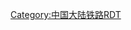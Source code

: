 {{Routemap
|title=宁波至余慈城际铁路
|inline=<includeonly>1</includeonly>
|map=
CONTg~~ ~~ ~~ ~~{{rmri|u}}[[北仑支线]]往[[北仑站|北仑]]
DST~~ ~~[[邱隘站|邱隘]]{{opacity|0.5|（动车运用所）}}
\ABZg+l\CONTfq~~ ~~[[甬台温铁路]]往[[温州南站|温州南]]
utLCONTg\STR\~~ ~~地铁{{NingboRT Sign|4}} {{rmri|u}}{{NingboRT Terminus|4|right}}
utLSTR!~exBLf+l\exBLeq!~pHST\~~ ~~{{opacity|0.5|[[宁波东站]]}}
exBLe!~utBHF\STR\~~ ~~[[矮柳站|矮柳]] 地铁{{NingboRT Sign|4}}
utLSTR!~WASSERq\hKRZWae\WASSERq~~ ~~ ~~ ~~[[甬台温铁路奉化江大桥|奉化江大桥]]
HUBc2!~utLSTR\BHF!~HUB3\~~ ~~[[宁波站|宁波]] 服务起点 地铁{{NingboRT Sign|2}} {{NingboRT Sign|4}}
utCONTgq\utKRZt!~lINT!~HUB1\mKRZt!~HUBc4\utSTRq\utCONTfq~~ ~~ ~~ ~~{{rmri|l}}{{NingboRT Terminus|2|right}}–{{NingboRT Terminus|2|left}}{{rmri|r}}
utLSTR!~WASSERq\hKRZWae\WASSERq~~ ~~ ~~ ~~[[青林渡铁路桥]]，跨[[姚江]]
utLSTRl\mKRZt\utLSTR+r
CONTgq\ABZg+r\utLSTR~~ ~~ ~~ ~~{{rmri|l}}[[白沙支线]]往庄桥机场
\pHST!~HUB2\HUBc3!~utLSTR~~ ~~[[庄桥站 (宁波市)|庄桥]]
\STR!~HUBc1\utBHF!~HUB4~~ ~~[[庄桥火车站 (地铁)|庄桥火车站]] 地铁{{NingboRT Sign|4}}
CONTgq\ABZgr\utLSTR~~ ~~ ~~ ~~{{rmri|l}}[[杭甬客运专线]]往[[余姚北站|余姚北]]
CONTg\STR\uhtSTRe~~ ~~ ~~ ~~{{rmri|u}}[[宁波铁路枢纽北环线]]往[[沈家站 (宁波)|沈家]]
ABZg+l\ABZgr\uhLSTR
DST\STR\uhLSTR~~ ~~[[宁波北站|宁波北]]
STRg\STRf\uhLSTR
STRl\ABZg+r\uhLSTR
uhLSTR+l\mKRZh\uhLSTRr
uhKBHFxe\STR\~~ ~~[[慈城站 (地铁)|慈城]] 地铁{{NingboRT Sign|4}}
exBLl+g!~uexhCONTf\exBLeq!~pHST\~~ ~~[[慈城站 (铁路)|慈城]]
epHST~~ ~~{{opacity|0.5|[[丈亭站|丈亭]]}}
DST~~ ~~[[蜀山站|蜀山]]
CONTgq\xABZglr\STR+r~~ ~~ ~~ ~~{{rmri|l}}[[余慈支线]]往大洋山
\exSTR\BHF~~ ~~[[余姚站|余姚]] 服务终点
\exSTR\CONTf~~ ~~ ~~ ~~{{rmri|d}}[[萧甬铁路]]往[[杭州南站|杭州南]]
exCONTf~~ ~~{{opacity|0.5|↓二期}} ↑一期
|bottom={{navbar|宁波至余慈城际铁路RDT}}
}}<noinclude>
{{Rdt intro|[[宁波至余慈城际铁路]]}}
[[Category:中国大陆铁路RDT]]
</noinclude>